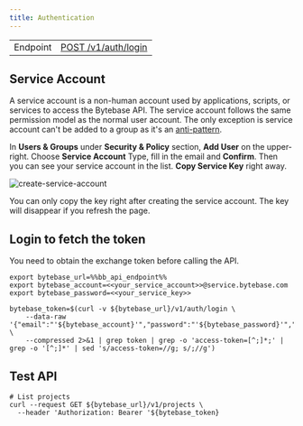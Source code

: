 ```yaml
---
title: Authentication
---
```


|          |                                                                                     |
| -------- | ----------------------------------------------------------------------------------- |
| Endpoint | [POST /v1/auth/login](/api-reference/authservice/post-v1authlogin) |

## Service Account

A service account is a non-human account used by applications, scripts, or services to access the Bytebase API. The service account follows the same permission model as the normal user account. The only exception
is service account can't be added to a group as it's an [anti-pattern](https://cloud.google.com/iam/docs/best-practices-service-accounts#groups).

In **Users & Groups** under **Security & Policy** section, **Add User** on the upper-right. Choose **Service Account** Type, fill in the email and **Confirm**. Then you can see your service account in the list. **Copy Service Key** right away.

![create-service-account](/content/docs/get-started/work-with-terraform/create-service-account.webp)

<Note>

You can only copy the key right after creating the service account. The key will disappear if you refresh the page.

</Note>

## Login to fetch the token

You need to obtain the exchange token before calling the API.

```text
export bytebase_url=%%bb_api_endpoint%%
export bytebase_account=<<your_service_account>>@service.bytebase.com
export bytebase_password=<<your_service_key>>

bytebase_token=$(curl -v ${bytebase_url}/v1/auth/login \
    --data-raw '{"email":"'${bytebase_account}'","password":"'${bytebase_password}'","web":true}' \
    --compressed 2>&1 | grep token | grep -o 'access-token=[^;]*;' | grep -o '[^;]*' | sed 's/access-token=//g; s/;//g')
```

## Test API

```text
# List projects
curl --request GET ${bytebase_url}/v1/projects \
  --header 'Authorization: Bearer '${bytebase_token}
```
